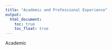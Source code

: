 ```yaml
---
title: "Academic and Professional Experience"
output: 
  html_document:
    toc: true
    toc_float: true
---
```


Academic
